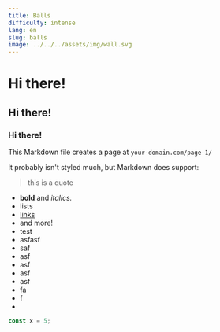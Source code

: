 ```yaml
---
title: Balls
difficulty: intense
lang: en
slug: balls
image: ../../../assets/img/wall.svg
---
```


# Hi there!

## Hi there!

### Hi there!

This Markdown file creates a page at `your-domain.com/page-1/`

It probably isn't styled much, but Markdown does support:

> this is a quote

- **bold** and _italics._
- lists
- [links](https://astro.build)
- and more!
- test
- asfasf
- saf
- asf
- asf
- asf
- asf
- fa
- f
-

```js
const x = 5;
```
